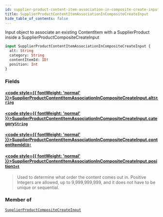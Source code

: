 ```yaml
---
id: supplier-product-content-item-association-in-composite-create-input
title: SupplierProductContentItemAssociationInCompositeCreateInput
hide_table_of_contents: false
---
```








Input object to associate an existing ContentItem with a SupplierProduct inside a SupplierProductCompositeCreateInput

```graphql
input SupplierProductContentItemAssociationInCompositeCreateInput {
  alt: String
  category: String
  contentItemId: ID!
  position: Int
}
```


### Fields

#### [<code style={{ fontWeight: 'normal' }}>SupplierProductContentItemAssociationInCompositeCreateInput.<b>alt</b></code>](#)<Bullet />[`String`](/supply/api/graphql-admin/reference/scalars/string) <Badge class="secondary" text="scalar"/>
> 
> 

#### [<code style={{ fontWeight: 'normal' }}>SupplierProductContentItemAssociationInCompositeCreateInput.<b>category</b></code>](#)<Bullet />[`String`](/supply/api/graphql-admin/reference/scalars/string) <Badge class="secondary" text="scalar"/>
> 
> 

#### [<code style={{ fontWeight: 'normal' }}>SupplierProductContentItemAssociationInCompositeCreateInput.<b>contentItemId</b></code>](#)<Bullet />[`ID!`](/supply/api/graphql-admin/reference/scalars/id) <Badge class="secondary" text="non-null"/> <Badge class="secondary" text="scalar"/>
> 
> 

#### [<code style={{ fontWeight: 'normal' }}>SupplierProductContentItemAssociationInCompositeCreateInput.<b>position</b></code>](#)<Bullet />[`Int`](/supply/api/graphql-admin/reference/scalars/int) <Badge class="secondary" text="scalar"/>
> Used to determine what order the content comes out in.
Positive Integers are allowed, up to 9,999,999,999, and it does not have to be unique or sequential.
> 



### Member of

[`SupplierProductCompositeCreateInput`](/supply/api/graphql-admin/reference/inputs/supplier-product-composite-create-input)  <Badge class="secondary" text="input"/>



